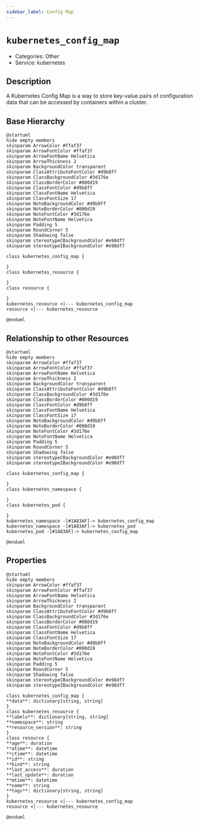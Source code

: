 ```yaml
---
sidebar_label: Config Map
---
```


# `kubernetes_config_map`

- Categories: Other
- Service: kubernetes

## Description

A Kubernetes Config Map is a way to store key-value pairs of configuration data that can be accessed by containers within a cluster.

## Base Hierarchy

<ZoomPanPinch>

```kroki imgType="plantuml" imgAlt="Hierarchy of Config Map"
@startuml
hide empty members
skinparam ArrowColor #ffaf37
skinparam ArrowFontColor #ffaf37
skinparam ArrowFontName Helvetica
skinparam ArrowThickness 2
skinparam BackgroundColor transparent
skinparam ClassAttributeFontColor #d9b8ff
skinparam ClassBackgroundColor #3d176e
skinparam ClassBorderColor #000d19
skinparam ClassFontColor #d9b8ff
skinparam ClassFontName Helvetica
skinparam ClassFontSize 17
skinparam NoteBackgroundColor #d9b8ff
skinparam NoteBorderColor #000d19
skinparam NoteFontColor #3d176e
skinparam NoteFontName Helvetica
skinparam Padding 5
skinparam RoundCorner 5
skinparam Shadowing false
skinparam stereotypeCBackgroundColor #e98df7
skinparam stereotypeIBackgroundColor #e98df7

class kubernetes_config_map {

}
class kubernetes_resource {

}
class resource {

}
kubernetes_resource <|--- kubernetes_config_map
resource <|--- kubernetes_resource

@enduml
```

</ZoomPanPinch>

## Relationship to other Resources

<ZoomPanPinch>

```kroki imgType="plantuml" imgAlt="Diagram of Config Map resource relationships"
@startuml
hide empty members
skinparam ArrowColor #ffaf37
skinparam ArrowFontColor #ffaf37
skinparam ArrowFontName Helvetica
skinparam ArrowThickness 2
skinparam BackgroundColor transparent
skinparam ClassAttributeFontColor #d9b8ff
skinparam ClassBackgroundColor #3d176e
skinparam ClassBorderColor #000d19
skinparam ClassFontColor #d9b8ff
skinparam ClassFontName Helvetica
skinparam ClassFontSize 17
skinparam NoteBackgroundColor #d9b8ff
skinparam NoteBorderColor #000d19
skinparam NoteFontColor #3d176e
skinparam NoteFontName Helvetica
skinparam Padding 5
skinparam RoundCorner 5
skinparam Shadowing false
skinparam stereotypeCBackgroundColor #e98df7
skinparam stereotypeIBackgroundColor #e98df7

class kubernetes_config_map {

}
class kubernetes_namespace {

}
class kubernetes_pod {

}
kubernetes_namespace -[#1A83AF]-> kubernetes_config_map
kubernetes_namespace -[#1A83AF]-> kubernetes_pod
kubernetes_pod -[#1A83AF]-> kubernetes_config_map

@enduml
```

</ZoomPanPinch>

## Properties

<ZoomPanPinch>

```kroki imgType="plantuml" imgAlt="Diagram of Config Map data model"
@startuml
hide empty members
skinparam ArrowColor #ffaf37
skinparam ArrowFontColor #ffaf37
skinparam ArrowFontName Helvetica
skinparam ArrowThickness 2
skinparam BackgroundColor transparent
skinparam ClassAttributeFontColor #d9b8ff
skinparam ClassBackgroundColor #3d176e
skinparam ClassBorderColor #000d19
skinparam ClassFontColor #d9b8ff
skinparam ClassFontName Helvetica
skinparam ClassFontSize 17
skinparam NoteBackgroundColor #d9b8ff
skinparam NoteBorderColor #000d19
skinparam NoteFontColor #3d176e
skinparam NoteFontName Helvetica
skinparam Padding 5
skinparam RoundCorner 5
skinparam Shadowing false
skinparam stereotypeCBackgroundColor #e98df7
skinparam stereotypeIBackgroundColor #e98df7

class kubernetes_config_map {
**data**: dictionary[string, string]
}
class kubernetes_resource {
**labels**: dictionary[string, string]
**namespace**: string
**resource_version**: string
}
class resource {
**age**: duration
**atime**: datetime
**ctime**: datetime
**id**: string
**kind**: string
**last_access**: duration
**last_update**: duration
**mtime**: datetime
**name**: string
**tags**: dictionary[string, string]
}
kubernetes_resource <|--- kubernetes_config_map
resource <|--- kubernetes_resource

@enduml
```

</ZoomPanPinch>
